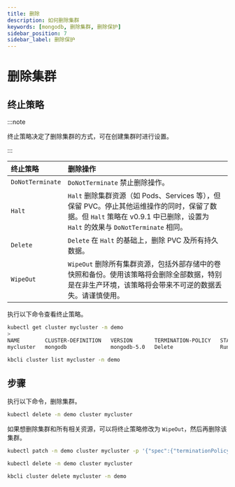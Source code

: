 ```yaml
---
title: 删除
description: 如何删除集群
keywords: [mongodb, 删除集群, 删除保护]
sidebar_position: 7
sidebar_label: 删除保护
---
```



# 删除集群

## 终止策略

:::note

终止策略决定了删除集群的方式，可在创建集群时进行设置。

:::

| **终止策略** | **删除操作**                                                                     |
|:----------------------|:-------------------------------------------------------------------------------------------|
| `DoNotTerminate`      | `DoNotTerminate` 禁止删除操作。                                                  |
| `Halt`                | `Halt` 删除集群资源（如 Pods、Services 等），但保留 PVC。停止其他运维操作的同时，保留了数据。但 `Halt` 策略在 v0.9.1 中已删除，设置为 `Halt` 的效果与 `DoNotTerminate` 相同。  |
| `Delete`              | `Delete` 在 `Halt` 的基础上，删除 PVC 及所有持久数据。                              |
| `WipeOut`             | `WipeOut`  删除所有集群资源，包括外部存储中的卷快照和备份。使用该策略将会删除全部数据，特别是在非生产环境，该策略将会带来不可逆的数据丢失。请谨慎使用。   |

执行以下命令查看终止策略。

<Tabs>

<TabItem value="kubectl" label="kubectl" default>

```bash
kubectl get cluster mycluster -n demo
>
NAME        CLUSTER-DEFINITION   VERSION       TERMINATION-POLICY   STATUS    AGE
mycluster   mongodb              mongodb-5.0   Delete               Running   17m
```

</TabItem>

<TabItem value="kbcli" label="kbcli">

```bash
kbcli cluster list mycluster -n demo
```

</TabItem>

</Tabs>

## 步骤

执行以下命令，删除集群。

<Tabs>

<TabItem value="kubectl" label="kubectl" default>

```bash
kubectl delete -n demo cluster mycluster
```

如果想删除集群和所有相关资源，可以将终止策略修改为 `WipeOut`，然后再删除该集群。

```bash
kubectl patch -n demo cluster mycluster -p '{"spec":{"terminationPolicy":"WipeOut"}}' --type="merge"

kubectl delete -n demo cluster mycluster
```

</TabItem>

<TabItem value="kbcli" label="kbcli">

```bash
kbcli cluster delete mycluster -n demo
```

</TabItem>

</Tabs>
